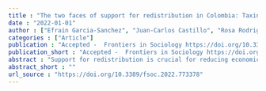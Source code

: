 ```yaml
---
title : "The two faces of support for redistribution in Colombia: Taxing the wealthy or assisting people in poverty"
date : "2022-01-01"
author : ["Efrain Garcia-Sanchez", "Juan-Carlos Castillo", "Rosa Rodriguez-Bailon", "Guillermo B. Willis"]
categories : ["Article"]
publication : "Accepted -  Frontiers in Sociology https://doi.org/10.3389/fsoc.2022.773378"
publication_short : "Accepted -  Frontiers in Sociology https://doi.org/10.3389/fsoc.2022.773378"
abstract : "Support for redistribution is crucial for reducing economic inequality. Despite people&#39;s desire for reducing extreme inequalities, they still have mixed opinions regarding how to do so. The aim of the article is to examine the underlying latent dimensions of support for redistribution and test its correlates to perceptions of and attitudes toward inequality. In two studies with independent samples from Colombia, we found that support for redistribution can be modelled as a latent construct depicting two different dimensions: one focus on taxing the wealthy and changing the income distribution schema, and other focused on assisting people in need and providing opportunities. We also found that the dimension related to taxing the wealthy (vs. assisting people in need) displayed higher internal reliability and correlated consistently with perceptions and attitudes toward attitudes: the higher the support for taxing the wealthy, the higher the perceptions and concerns of inequality, and the lower the inequality-justifying ideologies. This research unveils an underlying dimension of support for redistribution that shed light on what drives people’s redistributive preferences."
abstract_short : ""
url_source : "https://doi.org/10.3389/fsoc.2022.773378"
---
```

